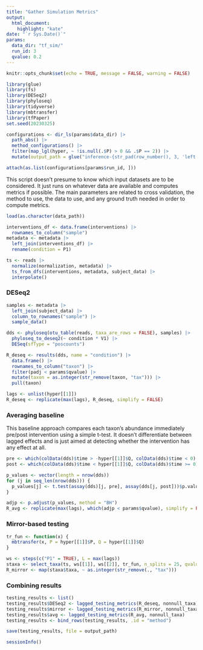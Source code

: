 ```yaml
---
title: "Gather Simulation Metrics"
output: 
  html_document:
    highlight: "kate"
date: "`r Sys.Date()`"
params:
  data_dir: "tf_sim/"
  run_id: 3
  qvalue: 0.2
---
```


```r
knitr::opts_chunk$set(echo = TRUE, message = FALSE, warning = FALSE)
```

```r
library(glue)
library(fs)
library(DESeq2)
library(phyloseq)
library(tidyverse)
library(mbtransfer)
library(tfPaper)
set.seed(20230325)
```

```r
configurations <- dir_ls(params$data_dir) |>
  path_abs() |>
  method_configurations() |>
  filter(map_lgl(hyper, ~ !is.null(.$P) > 0 && .$P == 2)) |>
  mutate(output_path = glue("inference-{str_pad(row_number(), 3, 'left', '0')}.rda"))

attach(as.list(configurations[params$run_id, ]))
```

This script doesn't presume to know which input datasets are to be considered.
It just runs on whatever data are available and computes metrics if possible.
The main parameters are related to cross validation, the method to use, the data
to use, and any ground truth needed in order to compute metrics.

```r
load(as.character(data_path))

interventions_df <- data.frame(interventions) |>
  rownames_to_column("sample")
metadata <- metadata |>
  left_join(interventions_df) |>
  rename(condition = P1)

ts <- reads |>
  normalize(normalization, metadata) |>
  ts_from_dfs(interventions, metadata, subject_data) |>
  interpolate()
```

### DESeq2

```r
samples <- metadata |>
  left_join(subject_data) |>
  column_to_rownames("sample") |>
  sample_data()

dds <- phyloseq(otu_table(reads, taxa_are_rows = FALSE), samples) |>
  phyloseq_to_deseq2(~ condition * V1) |>
  DESeq(sfType = "poscounts")
```

```r
R_deseq <- results(dds, name = "condition") |>
  data.frame() |>
  rownames_to_column("taxon") |>
  filter(padj < params$qvalue) |>
  mutate(taxon = as.integer(str_remove(taxon, "tax"))) |>
  pull(taxon)

lags <- unlist(hyper[[1]])
R_deseq <- replicate(max(lags), R_deseq, simplify = FALSE)
```

### Averaging baseline

This baseline approach compares each taxon's abundance immediately pre/post
intervention using a simple t-test. It doesn't differentiate between lagged
effects and is just aimed at detecting whether the intervention has any effect
at all.

```r
pre <- which(colData(dds)$time > -hyper[[1]]$Q, colData(dds)$time < 0)
post <- which(colData(dds)$time < hyper[[1]]$Q, colData(dds)$time >= 0)

p_values <- vector(length = nrow(dds))
for (j in seq_len(nrow(dds))) {
  p_values[j] <- t.test(assay(dds)[j, pre], assay(dds[j, post]))$p.value
}

adjp <- p.adjust(p_values, method = "BH")
R_avg <- replicate(max(lags), which(adjp < params$qvalue), simplify = FALSE)
```

### Mirror-based testing

```r
tr_fun <- function(x) {
  mbtransfer(x, P = hyper[[1]]$P, Q = hyper[[1]]$Q)
}

ws <- steps(c("P1" = TRUE), L = max(lags))
staxa <- select_taxa(ts, ws[[1]], ws[[2]], tr_fun, n_splits = 25, qvalue = params$qvalue)
R_mirror <- map(staxa$taxa, ~ as.integer(str_remove(., "tax")))
```

### Combining results

```r
testing_results <- list()
testing_results$DESeq2 <- lagged_testing_metrics(R_deseq, nonnull_taxa)
testing_results$mirror <- lagged_testing_metrics(R_mirror, nonnull_taxa)
testing_results$avg <- lagged_testing_metrics(R_avg, nonnull_taxa)
testing_results <- bind_rows(testing_results, .id = "method")
```

```r
save(testing_results, file = output_path)
```

```r
sessionInfo()
```
